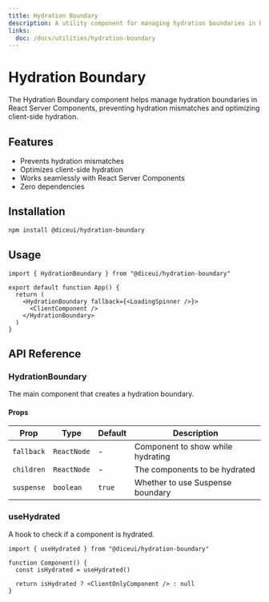 ```yaml
---
title: Hydration Boundary
description: A utility component for managing hydration boundaries in React Server Components.
links:
  doc: /docs/utilities/hydration-boundary
---
```


# Hydration Boundary

The Hydration Boundary component helps manage hydration boundaries in React Server Components, preventing hydration mismatches and optimizing client-side hydration.

## Features

- Prevents hydration mismatches
- Optimizes client-side hydration
- Works seamlessly with React Server Components
- Zero dependencies

## Installation

```bash
npm install @diceui/hydration-boundary
```

## Usage

```tsx
import { HydrationBoundary } from "@diceui/hydration-boundary"

export default function App() {
  return (
    <HydrationBoundary fallback={<LoadingSpinner />}>
      <ClientComponent />
    </HydrationBoundary>
  )
}
```

## API Reference

### HydrationBoundary

The main component that creates a hydration boundary.

#### Props

| Prop | Type | Default | Description |
| --- | --- | --- | --- |
| `fallback` | `ReactNode` | - | Component to show while hydrating |
| `children` | `ReactNode` | - | The components to be hydrated |
| `suspense` | `boolean` | `true` | Whether to use Suspense boundary |

### useHydrated

A hook to check if a component is hydrated.

```tsx
import { useHydrated } from "@diceui/hydration-boundary"

function Component() {
  const isHydrated = useHydrated()
  
  return isHydrated ? <ClientOnlyComponent /> : null
}
``` 